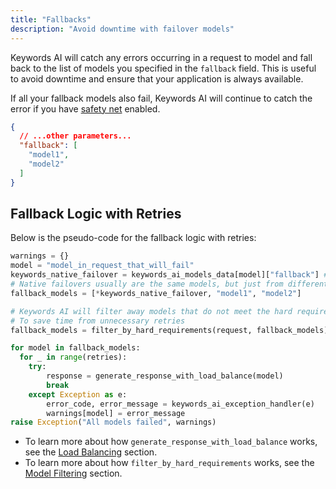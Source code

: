 ```yaml
---
title: "Fallbacks"
description: "Avoid downtime with failover models"
---
```


Keywords AI will catch any errors occurring in a request to model and fall back to the list of models you specified in the `fallback` field. This is useful to avoid downtime and ensure that your application is always available.

If all your fallback models also fail, Keywords AI will continue to catch the error if you have [safety net](/features/monitoring/alerts-and-fallback) enabled.

```json
{
  // ...other parameters...
  "fallback": [
    "model1",
    "model2"
  ]
}
```

## Fallback Logic with Retries

Below is the pseudo-code for the fallback logic with retries:

```python
warnings = {}
model = "model_in_request_that_will_fail"
keywords_native_failover = keywords_ai_models_data[model]["fallback"] # A slice of data from our database for the native failover
# Native failovers usually are the same models, but just from different providers, they are optimally ranked to reduce cost and latency
fallback_models = [*keywords_native_failover, "model1", "model2"]

# Keywords AI will filter away models that do not meet the hard requirements of the request (function_calling support, etc.)
# To save time from unnecessary retries
fallback_models = filter_by_hard_requirements(request, fallback_models)

for model in fallback_models:
  for _ in range(retries):
    try:
        response = generate_response_with_load_balance(model)
        break
    except Exception as e:
        error_code, error_message = keywords_ai_exception_handler(e)
        warnings[model] = error_message
raise Exception("All models failed", warnings)
```

- To learn more about how `generate_response_with_load_balance` works, see the [Load Balancing](/platform-features/load-balancing) section.
- To learn more about how `filter_by_hard_requirements` works, see the [Model Filtering](/platform-features/model-filtering) section.